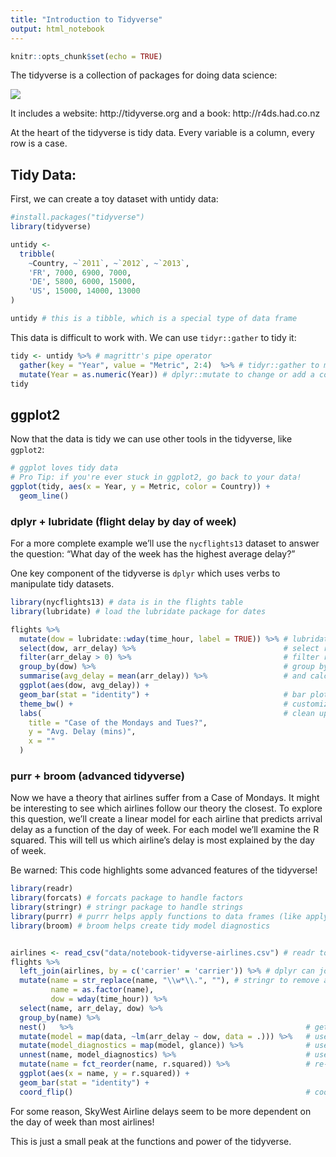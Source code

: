 ```yaml
---
title: "Introduction to Tidyverse"
output: html_notebook
---
```


```r
knitr::opts_chunk$set(echo = TRUE)
```


The tidyverse is a collection of packages for doing data science:

![](notebooks-tidyverse.png)

It includes a website: http://tidyverse.org and a book: http://r4ds.had.co.nz

At the heart of the tidyverse is tidy data. Every variable is a column, every row is a case.

## Tidy Data:

First, we can create a toy dataset with untidy data:

```r
#install.packages("tidyverse")
library(tidyverse)

untidy <- 
  tribble(
    ~Country, ~`2011`, ~`2012`, ~`2013`,
    'FR', 7000, 6900, 7000,
    'DE', 5800, 6000, 15000,
    'US', 15000, 14000, 13000
)

untidy # this is a tibble, which is a special type of data frame
```

This data is difficult to work with. We can use `tidyr::gather` to tidy it:

```r
tidy <- untidy %>% # magrittr's pipe operator
  gather(key = "Year", value = "Metric", 2:4)  %>% # tidyr::gather to make wide data tall
  mutate(Year = as.numeric(Year)) # dplyr::mutate to change or add a column
tidy
```


## ggplot2

Now that the data is tidy we can use other tools in the tidyverse, like `ggplot2`:

```r
# ggplot loves tidy data
# Pro Tip: if you're ever stuck in ggplot2, go back to your data!
ggplot(tidy, aes(x = Year, y = Metric, color = Country)) +
  geom_line()
```

### dplyr + lubridate (flight delay by day of week)

For a more complete example we'll use the `nycflights13` dataset to answer the question: "What day of the week has the highest average delay?"

One key component of the tidyverse is `dplyr` which uses verbs to manipulate tidy datasets.

```r
library(nycflights13) # data is in the flights table
library(lubridate) # load the lubridate package for dates

flights %>%
  mutate(dow = lubridate::wday(time_hour, label = TRUE)) %>% # lubridate to get week day from date object
  select(dow, arr_delay) %>%                                 # select relevant columns
  filter(arr_delay > 0) %>%                                  # filter rows on a condition
  group_by(dow) %>%                                          # group by day
  summarise(avg_delay = mean(arr_delay)) %>%                 # and calculate average delay
  ggplot(aes(dow, avg_delay)) +            
  geom_bar(stat = "identity") +                              # bar plots in ggplot2
  theme_bw() +                                               # customize the theme
  labs(                                                      # clean up the labels
    title = "Case of the Mondays and Tues?",
    y = "Avg. Delay (mins)",
    x = ""
  )
```

### purr + broom (advanced tidyverse)

Now we have a theory that airlines suffer from a Case of Mondays. It might be interesting to see which airlines follow our theory the closest. To explore this question, we'll create a linear model for each airline that predicts arrival delay as a function of the day of week. For each model we'll examine the R squared. This will tell us which airline's delay is most explained by the day of week.

Be warned: This code highlights some advanced features of the tidyverse!

```r
library(readr)
library(forcats) # forcats package to handle factors
library(stringr) # stringr package to handle strings
library(purrr) # purrr helps apply functions to data frames (like apply)
library(broom) # broom helps create tidy model diagnostics


airlines <- read_csv("data/notebook-tidyverse-airlines.csv") # readr to read in all kinds of data
flights %>% 
  left_join(airlines, by = c('carrier' = 'carrier')) %>% # dplyr can join tables
  mutate(name = str_replace(name, "\\w*\\.", ""), # stringr to remove abbreviations
         name = as.factor(name),
         dow = wday(time_hour)) %>%
  select(name, arr_delay, dow) %>% 
  group_by(name) %>% 
  nest()   %>%                                                    # get one list-col per airline
  mutate(model = map(data, ~lm(arr_delay ~ dow, data = .))) %>%   # use map to apply the lm to each airline
  mutate(model_diagnostics = map(model, glance)) %>%              # use broom's glance to calculate R squared for each model
  unnest(name, model_diagnostics) %>%                             # use unnest ot pull out the R squared data
  mutate(name = fct_reorder(name, r.squared)) %>%                 # re-order the airlines by R squared
  ggplot(aes(x = name, y = r.squared)) +                          
  geom_bar(stat = "identity") +
  coord_flip()                                                    # coord_flip rotates the ggplot object
```

For some reason, SkyWest Airline delays seem to be more dependent on the day of week than most airlines!

This is just a small peak at the functions and power of the tidyverse.
